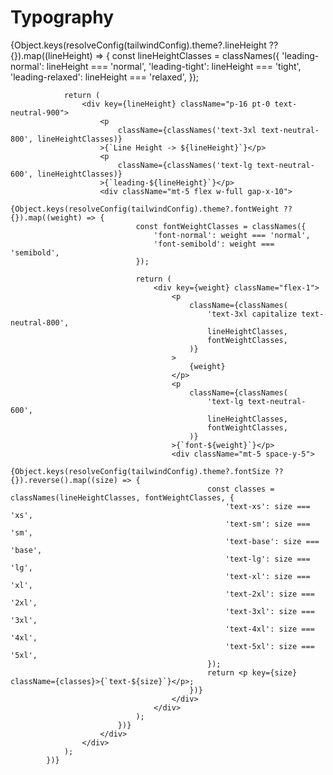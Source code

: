 

<Meta title="Design Tokens/Primitive/Typography" />

# Typography

<div className="w-full">
    {Object.keys(resolveConfig(tailwindConfig).theme?.lineHeight ?? {}).map((lineHeight) => {
                const lineHeightClasses = classNames({
                    'leading-normal': lineHeight === 'normal',
                    'leading-tight': lineHeight === 'tight',
                    'leading-relaxed': lineHeight === 'relaxed',
                });

                return (
                    <div key={lineHeight} className="p-16 pt-0 text-neutral-900">
                        <p
                            className={classNames('text-3xl text-neutral-800', lineHeightClasses)}
                        >{`Line Height -> ${lineHeight}`}</p>
                        <p
                            className={classNames('text-lg text-neutral-600', lineHeightClasses)}
                        >{`leading-${lineHeight}`}</p>
                        <div className="mt-5 flex w-full gap-x-10">
                            {Object.keys(resolveConfig(tailwindConfig).theme?.fontWeight ?? {}).map((weight) => {
                                const fontWeightClasses = classNames({
                                    'font-normal': weight === 'normal',
                                    'font-semibold': weight === 'semibold',
                                });

                                return (
                                    <div key={weight} className="flex-1">
                                        <p
                                            className={classNames(
                                                'text-3xl capitalize text-neutral-800',
                                                lineHeightClasses,
                                                fontWeightClasses,
                                            )}
                                        >
                                            {weight}
                                        </p>
                                        <p
                                            className={classNames(
                                                'text-lg text-neutral-600',
                                                lineHeightClasses,
                                                fontWeightClasses,
                                            )}
                                        >{`font-${weight}`}</p>
                                        <div className="mt-5 space-y-5">
                                            {Object.keys(resolveConfig(tailwindConfig).theme?.fontSize ?? {}).reverse().map((size) => {
                                                const classes = classNames(lineHeightClasses, fontWeightClasses, {
                                                    'text-xs': size === 'xs',
                                                    'text-sm': size === 'sm',
                                                    'text-base': size === 'base',
                                                    'text-lg': size === 'lg',
                                                    'text-xl': size === 'xl',
                                                    'text-2xl': size === '2xl',
                                                    'text-3xl': size === '3xl',
                                                    'text-4xl': size === '4xl',
                                                    'text-5xl': size === '5xl',
                                                });
                                                return <p key={size} className={classes}>{`text-${size}`}</p>;
                                            })}
                                        </div>
                                    </div>
                                );
                            })}
                        </div>
                    </div>
                );
            })}

</div>
